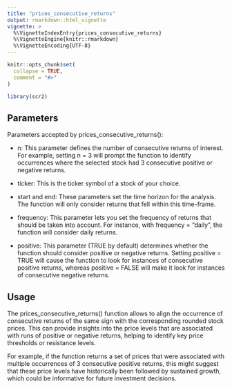 ```yaml
---
title: "prices_consecutive_returns"
output: rmarkdown::html_vignette
vignette: >
  %\VignetteIndexEntry{prices_consecutive_returns}
  %\VignetteEngine{knitr::rmarkdown}
  %\VignetteEncoding{UTF-8}
---
```


```r
knitr::opts_chunk$set(
  collapse = TRUE,
  comment = "#>"
)
```

```r
library(scr2)
```


## Parameters

Parameters accepted by prices_consecutive_returns():

- n: This parameter defines the number of consecutive returns of interest. For example, setting n = 3 will prompt the function to identify occurrences where the selected stock had 3 consecutive positive or negative returns.

- ticker: This is the ticker symbol of a stock of your choice.

- start and end: These parameters set the time horizon for the analysis. The function will only consider returns that fell within this time-frame.

- frequency: This parameter lets you set the frequency of returns that should be taken into account. For instance, with frequency = "daily", the function will consider daily returns.

- positive: This parameter (TRUE by default) determines whether the function should consider positive or negative returns. Setting positive = TRUE will cause the function to look for instances of consecutive positive returns, whereas positive = FALSE will make it look for instances of consecutive negative returns.


## Usage

The prices_consecutive_returns() function allows to align the occurrence of consecutive returns of the same sign with the corresponding rounded stock prices. This can provide insights into the price levels that are associated with runs of positive or negative returns, helping to identify key price thresholds or resistance levels.

For example, if the function returns a set of prices that were associated with multiple occurrences of 3 consecutive positive returns, this might suggest that these price levels have historically been followed by sustained growth, which could be informative for future investment decisions.
